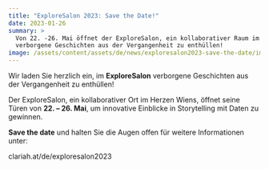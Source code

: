```yaml
---
title: "ExploreSalon 2023: Save the Date!"
date: 2023-01-26
summary: >
  Von 22. -26. Mai öffnet der ExploreSalon, ein kollaborativer Raum im Herzen Wiens seine Türen, um
  verborgene Geschichten aus der Vergangenheit zu enthüllen!
image: /assets/content/assets/de/news/exploresalon2023-save-the-date/image.png
---
```


Wir laden Sie herzlich ein, im **ExploreSalon** verborgene Geschichten aus der Vergangenheit zu
enthüllen!

Der ExploreSalon, ein kollaborativer Ort im Herzen Wiens, öffnet seine Türen von **22. – 26. Mai**,
um innovative Einblicke in Storytelling mit Daten zu gewinnen.

**Save the date** und halten Sie die Augen offen für weitere Informationen unter:
<Link link={{ discriminant: "pages", value: "exploresalon2023" }}>clariah.at/de/exploresalon2023</Link>
